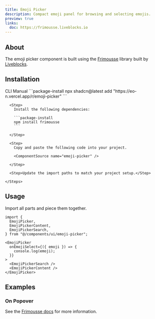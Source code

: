 ```yaml
---
title: Emoji Picker
description: Compact emoji panel for browsing and selecting emojis.
preview: true
links:
  doc: https://frimousse.liveblocks.io
---
```


<ComponentTabs name="emoji-picker-demo" />

## About

The emoji picker component is built using the [Frimousse](https://frimousse.liveblocks.io/) library built by [Liveblocks](https://github.com/liveblocks).

## Installation

<CodeTabs>

  <TabsList>
    <TabsTrigger value="cli">CLI</TabsTrigger>
    <TabsTrigger value="manual">Manual</TabsTrigger>
  </TabsList>

  <TabsContent value="cli">
    ```package-install 
    npx shadcn@latest add "https://eo-n.vercel.app/r/emoji-picker"
    ```
  </TabsContent>

  <TabsContent value="manual">
    <Steps>

      <Step>
        Install the following dependencies:

        ```package-install
        npm install frimousse
        ```

      </Step>

      <Step>
        Copy and paste the following code into your project.

        <ComponentSource name="emoji-picker" />

      </Step>
  
      <Step>Update the import paths to match your project setup.</Step>

    </Steps>
  </TabsContent>

</CodeTabs>

## Usage

Import all parts and piece them together.

```tsx
import {
  EmojiPicker,
  EmojiPickerContent,
  EmojiPickerSearch,
} from "@/components/ui/emoji-picker";
```

```tsx
<EmojiPicker
  onEmojiSelect={({ emoji }) => {
    console.log(emoji);
  }}
>
  <EmojiPickerSearch />
  <EmojiPickerContent />
</EmojiPicker>
```

## Examples

### On Popover

<ComponentTabs name="emoji-picker-popover" />

See the [Frimousse docs](https://frimousse.liveblocks.io/#api-reference) for more information.
